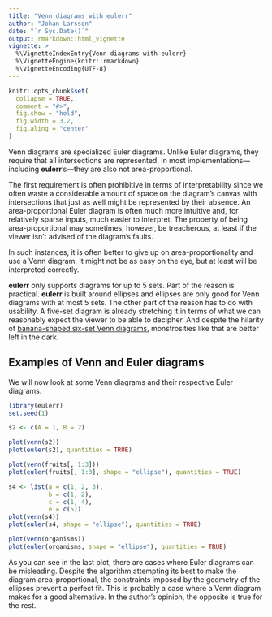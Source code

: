 ```yaml
---
title: "Venn diagrams with eulerr"
author: "Johan Larsson"
date: "`r Sys.Date()`"
output: rmarkdown::html_vignette
vignette: >
  %\VignetteIndexEntry{Venn diagrams with eulerr}
  %\VignetteEngine{knitr::rmarkdown}
  %\VignetteEncoding{UTF-8}
---
```


```r
knitr::opts_chunk$set(
  collapse = TRUE,
  comment = "#>",
  fig.show = "hold",
  fig.width = 3.2,
  fig.aling = "center"
)
```

Venn diagrams are specialized Euler diagrams. Unlike Euler diagrams,
they require that all intersections are represented. In most
implementations---including **eulerr**'s---they are also not
area-proportional. 

The first requirement is often prohibitive in terms of interpretability since
we often waste a considerable amount of space on the diagram's canvas with
intersections that just as well might be represented by their absence.
An area-proportional Euler diagram is often much more intuitive and,
for relatively sparse inputs, much easier to interpret. The property
of being area-proportional may sometimes, however, be treacherous, at least
if the viewer isn't advised of the diagram's faults. 

In such instances, it is often better to give up on area-proportionality 
and use a Venn diagram. It might not be as easy on the eye, but at least
will be interpreted correctly.

**eulerr** only supports diagrams for up to 5 sets. Part of the reason is
practical. **eulerr** is built around ellipses and ellipses are only
good for Venn diagrams with at most 5 sets. The other part of the
reason has to do with usability. A five-set diagram is already 
stretching it in terms of what we can reasonably expect the viewer to
be able to decipher. And despite the hilarity of
[banana-shaped six-set Venn diagrams](https://www.nature.com/articles/nature11241/figures/4),
monstrosities like that are better left in the dark.

## Examples of Venn and Euler diagrams

We will now look at some Venn diagrams and their respective Euler diagrams.

```r
library(eulerr)
set.seed(1)

s2 <- c(A = 1, B = 2)

plot(venn(s2))
plot(euler(s2), quantities = TRUE)
```

```r
plot(venn(fruits[, 1:3]))
plot(euler(fruits[, 1:3], shape = "ellipse"), quantities = TRUE)
```

```r
s4 <- list(a = c(1, 2, 3),
           b = c(1, 2),
           c = c(1, 4),
           e = c(5))
plot(venn(s4))
plot(euler(s4, shape = "ellipse"), quantities = TRUE)
```

```r
plot(venn(organisms))
plot(euler(organisms, shape = "ellipse"), quantities = TRUE)
```

As you can see in the last plot, there are cases where Euler
diagrams can be misleading. Despite the algorithm attempting its best
to make the diagram area-proportional, the constraints imposed by the 
geometry of the ellipses prevent a perfect fit. This is probably
a case where a Venn diagram makes for a good alternative. In the author's
opinion, the opposite is true for the rest.
